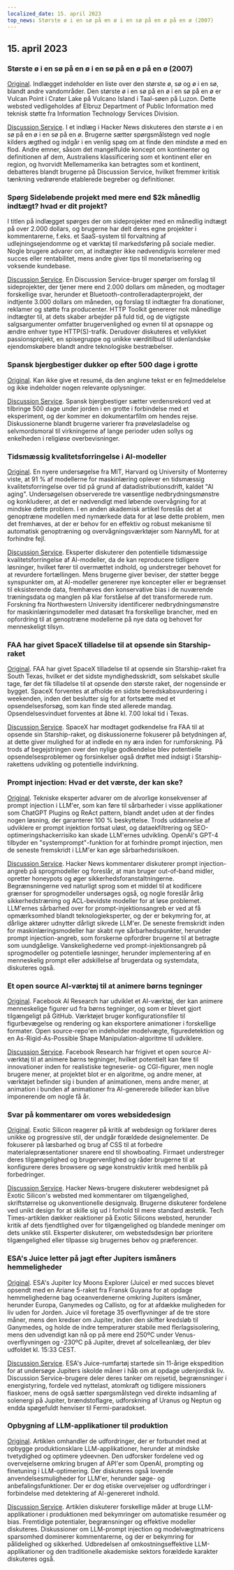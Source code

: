 ```yaml
---
localized_date: 15. april 2023
top_news: Største ø i en sø på en ø i en sø på en ø på en ø (2007)
---
```




<CallToAction />

<Steps>

## 15. april 2023

### Største ø i en sø på en ø i en sø på en ø på en ø (2007)

[Original](https://www.elbruz.org/special-projects/islands-and-lakes/).
Indlægget indeholder en liste over den største ø, sø og ø i en sø, blandt andre vandområder. Den største ø i en sø på en ø i en sø på en ø er Vulcan Point i Crater Lake på Vulcano Island i Taal-søen på Luzon. Dette websted vedligeholdes af Elbruz Department of Public Information med teknisk støtte fra Information Technology Services Division.

[Discussion Service](http://news.ycombinator.com/item?id=35567026).
I et indlæg i Hacker News diskuteres den største ø i en sø på en ø i en sø på en ø. Brugerne sætter spørgsmålstegn ved nogle kilders ægthed og indgår i en venlig spøg om at finde den mindste ø med en flod. Andre emner, såsom det mangelfulde koncept om kontinenter og definitionen af dem, Australiens klassificering som et kontinent eller en region, og hvorvidt Mellemamerika kan betragtes som et kontinent, debatteres blandt brugerne på Discussion Service, hvilket fremmer kritisk tænkning vedrørende etablerede begreber og definitioner.

### Spørg Sideløbende projekt med mere end $2k månedlig indtægt? hvad er dit projekt?

I titlen på indlægget spørges der om sideprojekter med en månedlig indtægt på over 2.000 dollars, og brugerne har delt deres egne projekter i kommentarerne, f.eks. et SaaS-system til forvaltning af udlejningsejendomme og et værktøj til markedsføring på sociale medier. Nogle brugere advarer om, at indtægter ikke nødvendigvis korrelerer med succes eller rentabilitet, mens andre giver tips til monetarisering og voksende kundebase.

[Discussion Service](http://news.ycombinator.com/item?id=35567822).
En Discussion Service-bruger spørger om forslag til sideprojekter, der tjener mere end 2.000 dollars om måneden, og modtager forskellige svar, herunder et Bluetooth-controlleradapterprojekt, der indtjente 3.000 dollars om måneden, og forslag til indtægter fra donationer, reklamer og støtte fra producenter. HTTP Toolkit genererer nok månedlige indtægter til, at dets skaber arbejder på fuld tid, og de vigtigste salgsargumenter omfatter brugervenlighed og evnen til at opsnappe og ændre enhver type HTTP(S)-trafik. Derudover diskuteres et vellykket passionsprojekt, en spisegruppe og unikke værditilbud til udenlandske ejendomskøbere blandt andre teknologiske bestræbelser.

### Spansk bjergbestiger dukker op efter 500 dage i grotte

[Original](https://www.cbc.ca/news/world/spain-cave-500-days-beatriz-flamini-1.6810428).
Kan ikke give et resumé, da den angivne tekst er en fejlmeddelelse og ikke indeholder nogen relevante oplysninger.

[Discussion Service](http://news.ycombinator.com/item?id=35571481).
Spansk bjergbestiger sætter verdensrekord ved at tilbringe 500 dage under jorden i en grotte i forbindelse med et eksperiment, og der kommer en dokumentarfilm om hendes rejse. Diskussionerne blandt brugerne varierer fra prøveløsladelse og selvmordsmoral til virkningerne af lange perioder uden sollys og enkelheden i religiøse overbevisninger.

### Tidsmæssig kvalitetsforringelse i AI-modeller

[Original](https://www.nannyml.com/blog/91-of-ml-perfomance-degrade-in-time).
En nyere undersøgelse fra MIT, Harvard og University of Monterrey viste, at 91 % af modellerne for maskinlæring oplever en tidsmæssig kvalitetsforringelse over tid på grund af datadistributionsdrift, kaldet "AI aging". Undersøgelsen observerede tre væsentlige nedbrydningsmønstre og konkluderer, at det er nødvendigt med løbende overvågning for at mindske dette problem. I en anden akademisk artikel foreslås det at genoptræne modellen med nymærkede data for at løse dette problem, men det fremhæves, at der er behov for en effektiv og robust mekanisme til automatisk genoptræning og overvågningsværktøjer som NannyML for at forhindre fejl.

[Discussion Service](http://news.ycombinator.com/item?id=35566145).
Eksperter diskuterer den potentielle tidsmæssige kvalitetsforringelse af AI-modeller, da de kan reproducere tidligere løsninger, hvilket fører til overmættet indhold, og understreger behovet for at revurdere fortællingen. Mens brugerne giver beviser, der støtter begge synspunkter om, at AI-modeller genererer nye koncepter eller er begrænset til eksisterende data, fremhæves den konservative bias i de nuværende træningsdata og manglen på klar forståelse af det transformerede rum. Forskning fra Northwestern University identificerer nedbrydningsmønstre for maskinlæringsmodeller med datasæt fra forskellige brancher, med en opfordring til at genoptræne modellerne på nye data og behovet for menneskeligt tilsyn.

### FAA har givet SpaceX tilladelse til at opsende sin Starship-raket

[Original](https://arstechnica.com/science/2023/04/green-light-go-spacex-receives-a-launch-license-from-the-faa-for-starship/).
FAA har givet SpaceX tilladelse til at opsende sin Starship-raket fra South Texas, hvilket er det sidste myndighedsskridt, som selskabet skulle tage, før det fik tilladelse til at opsende den største raket, der nogensinde er bygget. SpaceX forventes at afholde en sidste beredskabsvurdering i weekenden, inden det beslutter sig for at fortsætte med et opsendelsesforsøg, som kan finde sted allerede mandag. Opsendelsesvinduet forventes at åbne kl. 7.00 lokal tid i Texas.

[Discussion Service](http://news.ycombinator.com/item?id=35575298).
SpaceX har modtaget godkendelse fra FAA til at opsende sin Starship-raket, og diskussionerne fokuserer på betydningen af, at dette giver mulighed for at indlede en ny æra inden for rumforskning. På trods af begejstringen over den nylige godkendelse blev potentielle opsendelsesproblemer og forsinkelser også drøftet med indsigt i Starship-rakettens udvikling og potentielle indvirkning.

### Prompt injection: Hvad er det værste, der kan ske?

[Original](https://simonwillison.net/2023/Apr/14/worst-that-can-happen/).
Tekniske eksperter advarer om de alvorlige konsekvenser af prompt injection i LLM'er, som kan føre til sårbarheder i visse applikationer som ChatGPT Plugins og ReAct pattern, blandt andet uden at der findes nogen løsning, der garanterer 100 % beskyttelse. Trods uddannelse af udviklere er prompt injektion fortsat uløst, og dataekfiltrering og SEO-optimeringshackerrisiko kan skade LLM'ernes udvikling. OpenAI's GPT-4 tilbyder en "systemprompt"-funktion for at forhindre prompt injection, men de seneste fremskridt i LLM'er kan øge sårbarhedsrisikoen.

[Discussion Service](http://news.ycombinator.com/item?id=35572290).
Hacker News kommentarer diskuterer prompt injection-angreb på sprogmodeller og foreslår, at man bruger out-of-band midler, opretter honeypots og øger sikkerhedsforanstaltningerne. Begrænsningerne ved naturligt sprog som et middel til at kodificere grænser for sprogmodeller undersøges også, og nogle foreslår årlig sikkerhedstræning og ACL-bevidste modeller for at løse problemet. LLM'ernes sårbarhed over for prompt-injektionsangreb er ved at få opmærksomhed blandt teknologieksperter, og der er bekymring for, at dårlige aktører udnytter dårligt sikrede LLM'er. De seneste fremskridt inden for maskinlæringsmodeller har skabt nye sårbarhedspunkter, herunder prompt injection-angreb, som forskerne opfordrer brugerne til at betragte som uundgåelige. Vanskelighederne ved prompt-injektionsangreb på sprogmodeller og potentielle løsninger, herunder implementering af en menneskelig prompt eller adskillelse af brugerdata og systemdata, diskuteres også.

### Et open source AI-værktøj til at animere børns tegninger

[Original](https://github.com/facebookresearch/AnimatedDrawings).
Facebook AI Research har udviklet et AI-værktøj, der kan animere menneskelige figurer ud fra børns tegninger, og som er blevet gjort tilgængeligt på GitHub. Værktøjet bruger konfigurationsfiler til figurbevægelse og rendering og kan eksportere animationer i forskellige formater. Open source-repo'en indeholder modelvægte, figuredetektion og en As-Rigid-As-Possible Shape Manipulation-algoritme til udviklere.

[Discussion Service](http://news.ycombinator.com/item?id=35565681).
Facebook Research har frigivet et open source AI-værktøj til at animere børns tegninger, hvilket potentielt kan føre til innovationer inden for realistiske tegneserie- og CGI-figurer, men nogle brugere mener, at projektet blot er en algoritme, og andre mener, at værktøjet befinder sig i bunden af animationen, mens andre mener, at animation i bunden af animationer fra AI-genererede billeder kan blive imponerende om nogle få år.

### Svar på kommentarer om vores websidedesign

[Original](https://research.exoticsilicon.com/articles/replying_to_comments).
Exotic Silicon reagerer på kritik af webdesign og forklarer deres unikke og progressive stil, der undgår forældede designelementer. De fokuserer på læsbarhed og brug af CSS til at forbedre materialepræsentationer snarere end til showboating. Firmaet understreger deres tilgængelighed og brugervenlighed og råder brugerne til at konfigurere deres browsere og søge konstruktiv kritik med henblik på forbedringer.

[Discussion Service](http://news.ycombinator.com/item?id=35567285).
Hacker News-brugere diskuterer webdesignet på Exotic Silicon's websted med kommentarer om tilgængelighed, skriftstørrelse og ukonventionelle designvalg. Brugerne diskuterer fordelene ved unikt design for at skille sig ud i forhold til mere standard æstetik. Tech Times-artiklen dækker reaktioner på Exotic Silicons websted, herunder kritik af dets fjendtlighed over for tilgængelighed og blandede meninger om dets unikke stil. Eksperter diskuterer, om webstedsdesign bør prioritere tilgængelighed eller tilpasse sig brugernes behov og præferencer.

### ESA's Juice letter på jagt efter Jupiters ismåners hemmeligheder

[Original](https://www.esa.int/Science_Exploration/Space_Science/Juice/ESA_s_Juice_lifts_off_on_quest_to_discover_secrets_of_Jupiter_s_icy_moons).
ESA's Jupiter Icy Moons Explorer (Juice) er med succes blevet opsendt med en Ariane 5-raket fra Fransk Guyana for at opdage hemmelighederne bag oceanverdenerne omkring Jupiters ismåner, herunder Europa, Ganymedes og Callisto, og for at afdække muligheden for liv uden for Jorden. Juice vil foretage 35 overflyvninger af de tre store måner, mens den kredser om Jupiter, inden den skifter kredsløb til Ganymedes, og holde de indre temperaturer stabile med flerlagsisolering, mens den udvendigt kan nå op på mere end 250ºC under Venus-overflyvningen og -230ºC på Jupiter, drevet af solcelleanlæg, der blev udfoldet kl. 15:33 CEST.

[Discussion Service](http://news.ycombinator.com/item?id=35574177).
ESA's Juice-rumfartøj startede sin 11-årige ekspedition for at undersøge Jupiters iskolde måner i håb om at opdage udenjordisk liv. Discussion Service-brugere deler deres tanker om rejsetid, begrænsninger i energistyring, fordele ved nyttelast, atomkraft og tidligere missioners fiaskoer, mens de også sætter spørgsmålstegn ved direkte indsamling af solenergi på Jupiter, brændstoflagre, udforskning af Uranus og Neptun og endda spøgefuldt henviser til Fermi-paradokset.

### Opbygning af LLM-applikationer til produktion

[Original](https://huyenchip.com/2023/04/11/llm-engineering.html).
Artiklen omhandler de udfordringer, der er forbundet med at opbygge produktionsklare LLM-applikationer, herunder at mindske tvetydighed og optimere ydeevnen. Den udforsker fordelene ved og overvejelserne omkring brugen af API'er som OpenAI, prompting og finetuning i LLM-optimering. Der diskuteres også lovende anvendelsesmuligheder for LLM'er, herunder søge- og anbefalingsfunktioner. Der er dog etiske overvejelser og udfordringer i forbindelse med detektering af AI-genereret indhold.

[Discussion Service](http://news.ycombinator.com/item?id=35565212).
Artiklen diskuterer forskellige måder at bruge LLM-applikationer i produktionen med bekymringer om automatiske resuméer og bias. Fremtidige potentialer, begrænsninger og effektive modeller diskuteres. Diskussioner om LLM-prompt injection og modelvægtmatricens sparsomhed dominerer kommentarerne, og der er bekymring for pålidelighed og sikkerhed. Udbredelsen af omkostningseffektive LLM-applikationer og den traditionelle akademiske sektors forældede karakter diskuteres også.

</Steps>
